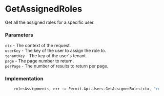 # GetAssignedRoles

Get all the assigned roles for a specific user.

### Parameters

`ctx` -  The context of the request.<br/>
`userKey` - The key of the user to assign the role to.<br/>
`tenantKey` - The key of the user's tenant.<br/>
`page` - The page number to return.<br/>
`perPage` - The number of results to return per page.<br/>

### Implementation

```go
	rolesAssignments, err := Permit.Api.Users.GetAssignedRoles(ctx, "role-key", "default",1,10)
```
